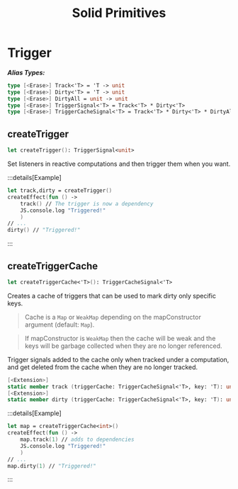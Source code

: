 ﻿---
title: Solid Primitives
---

# Trigger

***Alias Types:***

```fsharp
type [<Erase>] Track<'T> = 'T -> unit
type [<Erase>] Dirty<'T> = 'T -> unit
type [<Erase>] DirtyAll = unit -> unit
type [<Erase>] TriggerSignal<'T> = Track<'T> * Dirty<'T>
type [<Erase>] TriggerCacheSignal<'T> = Track<'T> * Dirty<'T> * DirtyAll
```

## createTrigger

```fsharp
let createTrigger(): TriggerSignal<unit>
```

Set listeners in reactive computations and then trigger them when you want.

:::details[Example]
```fsharp
let track,dirty = createTrigger()
createEffect(fun () ->
    track() // The trigger is now a dependency
    JS.console.log "Triggered!"
    )
// ...
dirty() // "Triggered!"
```
:::

## createTriggerCache

```fsharp
let createTriggerCache<'T>(): TriggerCacheSignal<'T>
```

Creates a cache of triggers that can be used to mark dirty only specific keys.

> Cache is a `Map` or `WeakMap` depending on the mapConstructor argument (default: `Map`).

> If mapConstructor is `WeakMap` then the cache will be weak and the keys will be garbage collected when they are
> no longer referenced.

Trigger signals added to the cache only when tracked under a computation, and get deleted from the cache
when they are no longer tracked.

```fsharp
[<Extension>]
static member track (triggerCache: TriggerCacheSignal<'T>, key: 'T): unit
[<Extension>]
static member dirty (triggerCache: TriggerCacheSignal<'T>, key: 'T): unit
```

:::details[Example]
```fsharp
let map = createTriggerCache<int>()
createEffect(fun () ->
    map.track(1) // adds to dependencies 
    JS.console.log "Triggered!"
    )
// ...
map.dirty(1) // "Triggered!"
```
:::
